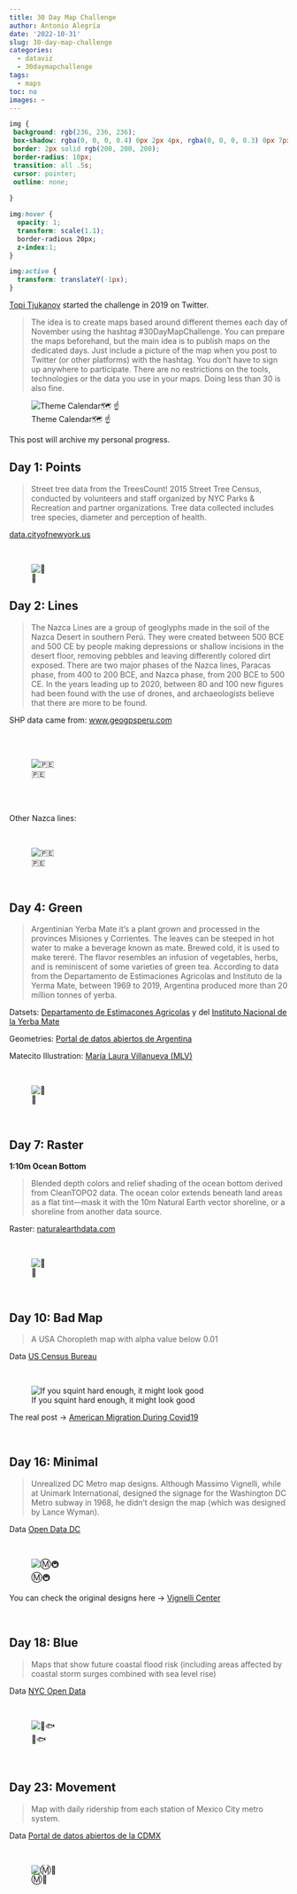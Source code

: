 ```yaml
---
title: 30 Day Map Challenge
author: Antonio Alegría
date: '2022-10-31'
slug: 30-day-map-challenge
categories:
  - dataviz
  - 30daymapchallenge
tags:
  - maps
toc: no
images: ~
---
```


```css

img {
 background: rgb(236, 236, 236);
 box-shadow: rgba(0, 0, 0, 0.4) 0px 2px 4px, rgba(0, 0, 0, 0.3) 0px 7px 13px -3px, rgba(0, 0, 0, 0.2) 0px -3px 0px inset;
 border: 2px solid rgb(200, 200, 200);
 border-radius: 10px;
 transition: all .5s;
 cursor: pointer;
 outline: none;
 
}

img:hover {
  opacity: 1;
  transform: scale(1.1);
  border-radious 20px;
  z-index:1;
}

img:active {
  transform: translateY(-1px);
}

```

[Topi Tjukanov](https://twitter.com/tjukanov) started the challenge in 2019 on Twitter.   

>The idea is to create maps based around different themes each day of November using the hashtag #30DayMapChallenge. You can prepare the maps beforehand, but the main idea is to publish maps on the dedicated days. Just include a picture of the map when you post to Twitter (or other platforms) with the hashtag. You don't have to sign up anywhere to participate. There are no restrictions on the tools, technologies or the data you use in your maps. Doing less than 30 is also fine.

![Theme Calendar🗺 ☝️](/./30daysmap2022/30daysmapchallenge.jpeg)

This post will archive my personal progress. 


## Day 1: Points

>Street tree data from the TreesCount! 2015 Street Tree Census, conducted by volunteers and staff organized by NYC Parks & Recreation and partner organizations. Tree data collected includes tree species, diameter and perception of health.

[data.cityofnewyork.us](https://data.cityofnewyork.us/Environment/2015-Street-Tree-Census-Blockface-Data/ju3b-rwpy)

<br>

![🌳](/./30daysmap2022/day1-points.png)



## Day 2: Lines

>The Nazca Lines are a group of geoglyphs made in the soil of the Nazca Desert in southern Perú. They were created between 500 BCE and 500 CE  by people making depressions or shallow incisions in the desert floor, removing pebbles and leaving differently colored dirt exposed. There are two major phases of the Nazca lines, Paracas phase, from 400 to 200 BCE, and Nazca phase, from 200 BCE to 500 CE. In the years leading up to 2020, between 80 and 100 new figures had been found with the use of drones, and archaeologists believe that there are more to be found.

SHP data came from: [www.geogpsperu.com](https://www.geogpsperu.com/2018/07/mapa-de-las-lineas-de-nazca-ministerio.html)

<br>
<br>

![🇵🇪](/./30daysmap2022/day2-lines.png)

<br>
<br>

Other Nazca lines:

<br>

![🇵🇪](/./30daysmap2022/day2-lines-other.png)

<br>


## Day 4: Green

>Argentinian Yerba Mate it's a plant grown and processed in the provinces Misiones y Corrientes. The leaves can be steeped in hot water to make a beverage known as mate. Brewed cold, it is used to make tereré. The flavor resembles an infusion of vegetables, herbs, and is reminiscent of some varieties of green tea. According to data from the Departamento de Estimaciones Agricolas and Instituto de la Yerma Mate, between 1969 to 2019, Argentina produced more than 20 million tonnes of yerba.

Datsets: [Departamento de Estimacones Agricolas](https://datos.gob.ar/dataset/agroindustria-agricultura---estimaciones-agricolas/archivo/agroindustria_95d066e6-8a0f-4a80-b59d-6f28f88eacd5) y del [Instituto Nacional de la Yerba Mate](https://inym.org.ar/publicaciones.html)

Geometries: [Portal de datos abiertos de Argentina](https://datos.gob.ar/dataset/jgm-servicio-normalizacion-datos-geograficos/archivo/jgm_8.26)

Matecito Illustration: [María Laura Villanueva (MLV)](https://mlvvirtual.com/)

<br> 

![🧉](/./30daysmap2022/day4-green.png)

<br> 

## Day 7: Raster

**1:10m Ocean Bottom**

>Blended depth colors and relief shading of the ocean bottom derived from CleanTOPO2 data. The ocean color extends beneath land areas as a flat tint—mask it with the 10m Natural Earth vector shoreline, or a shoreline from another data source.

Raster: [naturalearthdata.com](https://www.naturalearthdata.com/downloads/)

<br> 

![🌊](/./30daysmap2022/day7-raster.png)

<br>

## Day 10: Bad Map

> A USA Choropleth map with alpha value below 0.01 
 
Data [US Census Bureau](https://www.census.gov/data/tables/time-series/demo/popest/2020s-total-cities-and-towns.html)

<br>

![If you squint hard enough, it might look good](/./30daysmap2022/day10-badmap.png)

The real post -> [American Migration During Covid19](http://bit.ly/3tkrIM4)




<br>

## Day 16: Minimal

> Unrealized DC Metro map designs. Although Massimo Vignelli, while at Unimark International, designed the signage for the Washington DC Metro subway in 1968, he didn’t design the map (which was designed by Lance Wyman). 
 
Data [Open Data DC](https://opendata.dc.gov/datasets/DCGIS::metro-lines/explore?location=38.892509%2C-77.020630%2C13.00)

<br>

![Ⓜ️🚇](/./30daysmap2022/day16-minimal.png)

You can check the original designs here -> [Vignelli Center](https://vignellicenter.tumblr.com/post/173781335542/found-in-the-archives-unrealized-dc-metro-map) 


<br>

## Day 18: Blue

> Maps that show future coastal flood risk (including areas affected by
coastal storm surges combined with sea level rise)
 
Data [NYC Open Data](https://data.cityofnewyork.us/Environment/Sea-Level-Rise-Maps-2050s-500-year-Floodplain-/qwca-zqw3)

<br>

![🌊🐟](/./30daysmap2022/day18-blue.png)


<br>

## Day 23: Movement

> Map with daily ridership from each station of Mexico City metro system. 
 
Data [Portal de datos abiertos de la CDMX](https://datos.cdmx.gob.mx/dataset/afluencia-diaria-del-metro-cdmx)

<br>

![Ⓜ️🚆](/./30daysmap2022/day23-movement.gif)

